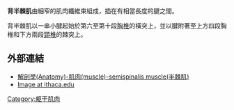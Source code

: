 {{Infobox muscle
| Name         = 背半棘肌 
| Latin        = Musculi semispinalis
| Image        = Semispinalis.png
| Caption      = 背部深層肌肉 
| Blood        =
| Nerve        = {{le|Greater occipital nerve}}
| Origin       = 第六至第十段[[胸椎|胸椎]]橫突
| Insertion    = 上方四段胸椎和下方兩段[[頸椎|頸椎]]棘突
<!--
| GraySubject  = 115 
| GrayPage     = 400 
| DorlandsPre  = m_22 
| DorlandsSuf  = 12550719  
-->
}}
'''背半棘肌'''由細窄的肌肉纖維束組成，插在有相當長度的腱之間。

背半棘肌以一串小腱起始於第六至第十段[[胸椎|胸椎]]的橫突上，並以腱附著至上方四段胸椎和下方兩段[[頸椎|頸椎]]的棘突上。

==外部連結==
*[http://smallcollation.blogspot.com/2013/02/anatomy-muscle-semispinalis-muscle.html 解剖學(Anatomy)-肌肉(muscle)-semispinalis muscle(半棘肌)]
* [https://web.archive.org/web/20120204071504/http://www.ithaca.edu/faculty/lahr/LE2000/Back/FinishedPics/JPEGs/SemiThorClose.jpg Image at ithaca.edu]

{{Gray's}}
{{Muscles_of_thorax_and_back}}
{{muscle-stub}}

[[Category:躯干肌肉|Category:躯干肌肉]]
